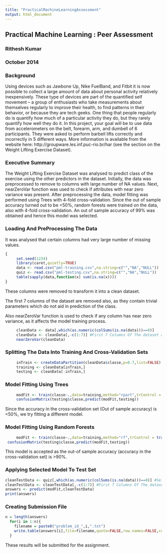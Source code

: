 ```yaml
---
title: "PracticalMachineLearningAssessment"
output: html_document
---
```


## Practical Machine Learning : Peer Assessment

### Rithesh Kumar

### October 2014

### Background

Using devices such as Jawbone Up, Nike FuelBand, and Fitbit it is now possible to collect a large amount of data about personal activity relatively inexpensively. These type of devices are part of the quantified self movement – a group of enthusiasts who take measurements about themselves regularly to improve their health, to find patterns in their behavior, or because they are tech geeks. One thing that people regularly do is quantify how much of a particular activity they do, but they rarely quantify how well they do it. In this project, your goal will be to use data from accelerometers on the belt, forearm, arm, and dumbell of 6 participants. They were asked to perform barbell lifts correctly and incorrectly in 5 different ways. More information is available from the website here: http://groupware.les.inf.puc-rio.br/har (see the section on the Weight Lifting Exercise Dataset). 

### Executive Summary

The Weight Lifting Exercise Dataset was analysed to predict class of the exercise using the other predictors in the dataset. Initially, the data was preprocessed to remove to columns with large number of NA values. Next, nearZeroVar function was used to check if attributes with near zero variance was present. After preprocessing the data, model fitting was performed using Trees with 4-fold cross-validation. Since the out of sample accuracy turned out to be <50%, random forests were trained on the data, also with 4-fold cross-validation. An out of sample accuracy of 99% was obtained and hence this model was selected.


### Loading And PreProcessing The Data

It was analysed that certain columns had very large number of missing values.

```r
{
     set.seed(1234)
     library(caret,quietly=TRUE)
     data <- read.csv("pml-training.csv",na.string=c("","NA","NULL"))
     quiz <- read.csv("pml-testing.csv",na.string=c("","NA","NULL"))
     table(sapply(data,function(x) sum(is.na(x))))
}
```

These columns were removed to transform it into a clean dataset.

The first 7 columns of the dataset are removed also, as they contain trivial parameters which do not aid in prediction of the class.

Also nearZeroVar function is used to check if any column has near zero variance, as it affects the model training process.

```r
     cleanData <- data[,which(as.numeric(colSums(is.na(data)))==0)]
     cleanData <- cleanData[,-c(1:7)] #First 7 Columns Of The dataset are removed
     nearZeroVar(cleanData)
```

### Splitting The Data Into Training And Cross-Validation Sets
```r
     inTrain <- createDataPartition(cleanData$classe,p=0.7,list=FALSE)
     training <- cleanData[inTrain,]
     testing <- cleanData[-inTrain,]
```

### Model Fitting Using Trees

```r
     modFit <- train(classe~.,data=training,method="rpart",trControl = trainControl(method="cv",number=4,allowParallel=TRUE))
     confusionMatrix(testing$classe,predict(modFit,testing))
```

Since the accuracy in the cross-validation set (Out of sample accuracy) is <50%, we try fitting a different model.

### Model Fitting Using Random Forests

```r
     modFit <- train(classe~.,data=training,method="rf",trControl = trainControl(method="cv",number=4,allowParallel=TRUE))
 confusionMatrix(testing$classe,predict(modFit,testing))
```

This model is accepted as the out-of sample accuracy (accuracy in the cross-validation set) is >90%.

### Applying Selected Model To Test Set

```r
cleanTestData <- quiz[,which(as.numeric(colSums(is.na(data)))==0)] #Selecting Same Variables In Test Set As In The Training Set
cleanTestData <- cleanTestData[,-c(1:7)] #First 7 Columns Of The dataset are removed
answers <- predict(modFit,cleanTestData)
print(answers)
```

### Creating Submission File

```r
n = length(answers)
  for(i in 1:n){
    filename = paste0("problem_id_",i,".txt")
    write.table(answers[i],file=filename,quote=FALSE,row.names=FALSE,col.names=FALSE)
  }
```

These results will be submitted for the assignment.